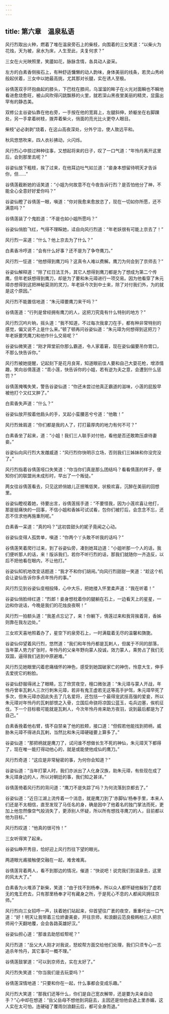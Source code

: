 ```yaml
---
---
---
```

title: 第六章　温泉私语
---



风行烈取出火种，燃着了堆在温泉旁石上的柴枝，向围着的三女笑道：“以柴火为花烛，天为被，泉水为床，人生至此，夫复何求？”

三女在火光映照里，笑靥如花，脉脉含情，各具动人姿采。

左方的白素香侧挨石上，有种舒适慵懒的动人韵味，身体美丽的线条，若灵山秀岭般起伏着，三女中以她最高挑，尤其那对长腿，实在诱人至极。

谷倩莲双手环抱曲起的膝头，下巴枕在膝间，乌溜溜的眸子在火光对面瞬也不瞬地看进愈烧愈旺，被山风吹得闪跳飘移的火里，就若深山黑夜里美丽的精灵，显露出罕有的静态美。

双修公主谷姿仙靠在他右旁，一手按在他的宽肩上，左腿斜伸，娇躯坐在右脚踝处，另一手拿着树枝，拨弄着柴火，俏面的亮光比火更夺人眼目。

柴枝“必必剥剥”烧着，在这山高夜深处，分外宁洽，使人致远平和。

秋风悠悠吹来，四人衣衫拂动，火闪烁。

风行烈心中掠过种种往事，又想起将来的日子，叹了一口气道：“年怜丹离开这里后，会到那里去呢？”

谷姿仙放下粗枝，挨了过来，在他耳边吐气如兰道：“妾身本想留待明天才告诉你，但……”

谷倩莲截断她的话笑道：“小姐为何故意不在今夜告诉行烈？是否怕他分了神，不能全心全意好好爱你吗？”

谷姿仙瞪了谷倩莲一眼，嗔道：“你对我愈来愈放恣了，现在一切如你所愿，还不满意吗？”

谷倩莲装了个鬼脸道：“不是也如小姐所愿吗？”

谷姿仙俏脸飞红，气得不理睬她，迳自向风行烈道：“年老妖很有可能上京去了！”

风行烈一呆道：“什么？他上京去为了什么？”

白素香冷哼道：“会有什么好事？还不是为了争夺鹰刀。”

风行烈一怔道：“他想得到鹰刀吗？这真令人难以费解。鹰刀为何会到了京师去？”

谷姿仙解释道：“除了红日法王外，其它人想得到鹰刀都是为了想成为第二个传鹰，但年老妖想得到鹰刀，却是为了要和朱元璋进行一项交易。因为他看穿了朱元璋亦想得到这把神秘莫测的灵刀，年老妖今次到中士来，除了对付我们外，为的就是这个原因。”

风行烈不能置信地道：“朱元璋要鹰刀来干吗？”

谷倩莲道：“行列是曾经拥有鹰刀的人，这把刀究竟有什么特别的地方？”

风行烈沉吟片晌，摇头道：“我不知道，不过每次我拿刀在手，都有种非常特别的感觉，偏又说不上是什么来。”顿了顿再问谷姿仙道：“朱元璋为何想得到这把刀？年老妖要凭鹰刀和他作什么交易呢？”

谷姿仙微笑道：“刚才拜堂前你那么霸道，令人家着窘，现在姿仙偏要吊你胃口，不那么快告诉你。”

风行烈被她提醒，记起刻下是花月良宵，知道眼前佳人要和自己大耍花枪，增添情趣，笑向谷倩莲道：“乖小莲，快告诉你的小姐，若有逆为夫之意，会遭到什么惩罚？”

谷倩莲掩嘴失笑，警告谷姿仙道：“你还未尝过他真正霸道的滋味，小莲的屁股早被他打个又红又肿了。”

白索香失声道：“什么？”

谷姿仙放开按着他扃头的手，叉起小蛮腰恶兮兮道：“他敢！”

风行烈耸肩道：“你们都是我的人了，打打最厚肉的地力有何不可？”

白素香坐了起来，道：“小姐！我们三人联手对付他，看他是否还敢欺压虐待妻妾。”

谷姿仙向风行烈大发雌威道：“风行烈你快明示立场，否则我们三姊妹和你没完没了。”

风行烈指着谷倩莲哑口失笑道：“你当你们真是那么团结吗？看看倩莲的样子，便知你们的联盟尚未成形时，早出了一个叛徒。”

两女往谷倩莲看去，只见这娇俏娘儿正抿嘴低笑，状极欢喜，沉醉在美丽的回想里。

谷姿仙瞪视着她，待要出言，谷倩莲摇手道：“不要怪我，因为小莲欢喜让他打，那是挺痛快的一回事，不信小姐和香姊可试试看，包你们被打后，会念念不忘，还忍不住求他再施重刑呢。”

白素香一呆道：“真的吗？”这初尝甜头的妮子竟闻之心动。

谷姿仙变得人孤势单，嗔道：“你两个丫头敢不听我的话吗？”

谷倩莲笑着爬行过来，到了谷姿仙旁，凑到她耳边道：“小姐听那一个人的话，我们便听那人的话，来！版诉我们，若你不听行烈的话，那我们就随你一齐造反，以后不把他看在眼内，不让他打。”

谷姿仙知机地改变话题道：“我才不和你们胡闹。”向风行烈甜甜一笑道：“趁这个机会让姿仙告诉你多点年怜丹的事。”

风行烈见到谷姿仙变相投降，心中大乐，把她搂入怀里柔声道：“我在听着！”

谷姿仙俏脸绯红道：“烈郎！妾身想枕着你的腿躺在石上，一边看天上的星星，一边和你说话，今晚是我们的花烛良夜啊！”

风行烈一拍额头道：“我差点忘记了，来！你躺下，倩莲过来和我背挨着背，香姊则靠在我左边处。”

三女欢天喜地照着办了，星空下的泉旁石上，一时满载着无尽的温馨和旖旎。

谷姿仙仰望着风行烈，悠然道：“我们和年怜丹都是瓦剌人，但属于不同的部落，当年蒙人势力扩张时，年怜丹的父亲年野向蒙人投诚，效力蒙人，乘势占了我们无双国，逼得我们逃到中原避难。”

风行烈见她眼里闪着悲痛缅怀的神色，感受到她国破家亡的神伤，怜意大生，伸手去爱抚它的粉脸。

谷姿仙舒服得闭上了眼睛，忘了欣赏夜空，檀口微张道：“朱元璋与蒙人开战，年怜丹曾率瓦剌人三次行刺朱元璋，若非有鬼王虚若无这等高手护驾，朱元璋早死了多次，但朱元璋亦因此失去了几名爱将，还包括一个最得宠武技高强的爱妾，所以朱元璋对年怜丹的瓦剌部恨之入骨，立国后命骁将凉国公蓝玉，屯兵边塞，俟机征伐，下一个目标极可能就是瓦剌人，今次年怜丹肯来助方夜羽，说到最后都是为了自己。”

白素香挽着他右臂，情不自禁亲了他的脸颊，接口道：“但假若他能找到把柄，威胁朱元璋不得进兵瓦剌，当然比和朱元璋硬碰要上算多了。”

谷姿仙道：“那把柄就是鹰刀了，试问谁不想做长生不死的神仙，朱元璋天下都得了，现在唯一能打得动他心的，就是或能使他成仙的鹰刀。”

风行烈奇道：“这应是非常秘密的事，为何你会知道？”

谷姿仙道：“当年打蒙人时，我们亦派出了人化身汉族，助朱元璋，有些现在成了朱元璋身边的人，所以对朝廷的事，我们知之甚详。”

谷倩莲倚着风行烈的背问道：“鹰刀不是失踪了吗？为何流落到京都去了。”

谷姿仙道：“近日江湖上流传着一个消息，就是鹰刀到了‘赤脚仙’杨奉手里，本来人们还是不太相信，直至发现了马任名的身，确是因中了他着名的独门掌法而死，更加上他忽然像空气般消失了，更添别人怀疑，所以所有想找寻鹰刀的人，目前都以他为目标。”

风行烈叹道：“他真的很可怜！”

三女听得笑了起来。

谷姿仙睁开秀目，恰好迎上风行烈往下望的眼光。

两道眼光甫接触便交融在一起，难舍难离。

谷倩莲背着两人，看不到那边的情况，催道：“快说吧！说完我们到温泉去，这里的风太大了。”

白素香为火堆添了新柴，笑道：“由于找不到杨奉，所以众人都怀疑他躲到了虚若无的鬼王府去，只有那里杨奉才可有藏身之所，于是死心不息的人都闻风拥往京师。”

风行烈向三女招呼一声，扶着她们站起来，仰首望往广袤的夜空，重重吁出一口气道：“好！明天让我带着三位娇妻美妾，开往京师，和浪翻云范良极韩柏三人把京师闹个天翻地覆，会会各路英雄好汉。”

谷姿仙担心道：“那谁去助怒蛟帮呢？”

风行烈道：“岳父大人刚才对我说，怒蛟帮方面交给他们处理，我们只须专心一志追杀年怜丹，其它事可一概不理。”

谷倩莲鼓掌道：“可以到京师去，实在太好了。”

风行烈失笑道：“你当我们是去玩耍吗？”

谷倩莲深情地道：“只要和你在一起，什么事都会变成乐趣。”

风行烈大笑道：“那我们还等什么，你们是自己宽衣解带，还是要为夫亲自动手？”心中却在想道：“岳父岳母不想他到洞庭去，主因还是怕他会遇上里赤媚，这人实在太可怕，连硬碰了覆雨剑浪翻云后，都可全身而退。”